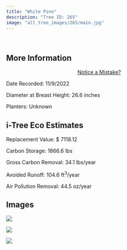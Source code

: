 ```yaml
---
title: "White Pine"
description: "Tree ID: 265"
image: "all_tree_images/265/main.jpg"
---
```


<br>

## **More Information**
::: column-margin
<center><a class="button" href="https://forms.gle/W6f5nwYxrM33hF4f7">Notice a Mistake?</a></center>
:::


Date Recorded:  11/9/2022

Diameter at Breast Height:  26.6  inches

Planters:  Unknown

## **i-Tree Eco Estimates**


 Replacement Value: $ 7118.12

 Carbon Storage:  1866.6  lbs

 Gross Carbon Removal:  34.1  lbs/year

 Avoided Runoff:  104.6  ft<sup>3</sup>/year

 Air Pollution Removal:  44.5  oz/year

## **Images**


 ![](all_tree_images/265/IMG_7323.jpg)

 ![](all_tree_images/265/IMG_7324.jpg)

 ![](all_tree_images/265/main.jpg)
